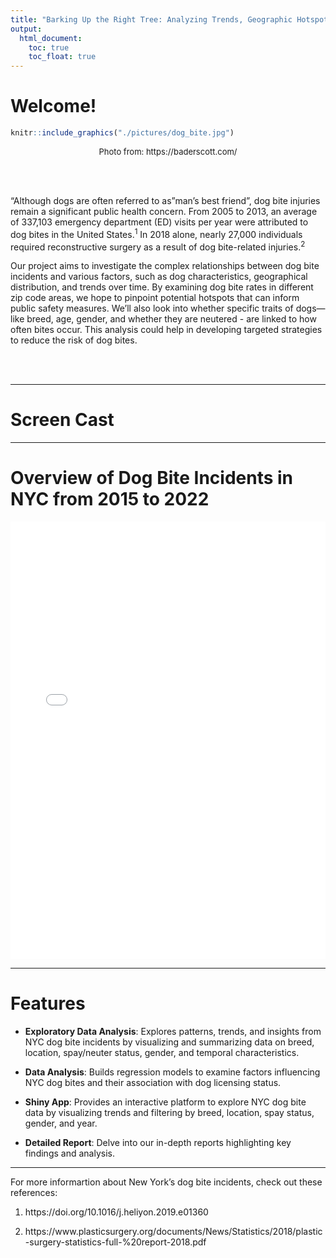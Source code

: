 ```yaml
---
title: "Barking Up the Right Tree: Analyzing Trends, Geographic Hotspots, and Contributing Factors of NYC Dogbites"
output:
  html_document:
    toc: true
    toc_float: true
---
```

# Welcome!

```r
knitr::include_graphics("./pictures/dog_bite.jpg")
```
<center style="font-size: 13px;"> Photo from:  https://baderscott.com/ </center>

<br><br>  

"Although dogs are often referred to as "man’s best friend", dog bite injuries remain a significant public health concern. From 2005 to 2013, an average of 337,103 emergency department (ED) visits per year were attributed to dog bites in the United States.^1^ In 2018 alone, nearly 27,000 individuals required reconstructive surgery as a result of dog bite-related injuries.^2^

Our project aims to investigate the complex relationships between dog bite incidents and various factors, such as dog characteristics, geographical distribution, and trends over time. By examining dog bite rates in different zip code areas, we hope to pinpoint potential hotspots that can inform public safety measures. We’ll also look into whether specific traits of dogs—like breed, age, gender, and whether they are neutered - are linked to how often bites occur. This analysis could help in developing targeted strategies to reduce the risk of dog bites.

<br><br>


---

# Screen Cast



---

# Overview of Dog Bite Incidents in NYC from 2015 to 2022


<iframe src="maps/Dog_Bite_Count_Switchable.html" style="width: 100%; height: 700px; border: none;"></iframe>

---

# Features

* **Exploratory Data Analysis**: Explores patterns, trends, and insights from NYC dog bite incidents by visualizing and summarizing data on breed, location, spay/neuter status, gender, and temporal characteristics.

* **Data Analysis**: Builds regression models to examine factors influencing NYC dog bites and their association with dog licensing status.

* **Shiny App**: Provides an interactive platform to explore NYC dog bite data by visualizing trends and filtering by breed, location, spay status, gender, and year.

* **Detailed Report**: Delve into our in-depth reports highlighting key findings and analysis.

---

For more informartion about New York’s dog bite incidents, check out these references:

1. https://doi.org/10.1016/j.heliyon.2019.e01360

2. https://www.plasticsurgery.org/documents/News/Statistics/2018/plastic-surgery-statistics-full-%20report-2018.pdf
